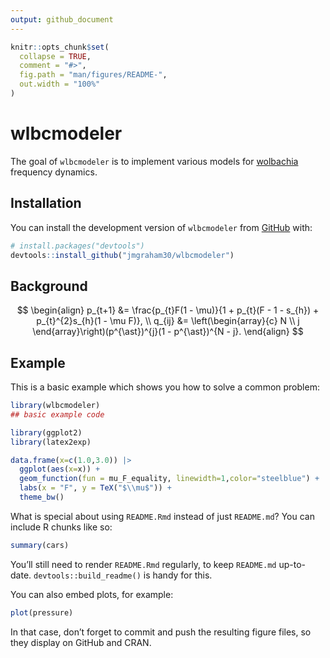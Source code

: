 ```yaml
---
output: github_document
---
```


<!-- README.md is generated from README.Rmd. Please edit that file -->

```r
knitr::opts_chunk$set(
  collapse = TRUE,
  comment = "#>",
  fig.path = "man/figures/README-",
  out.width = "100%"
)
```

# wlbcmodeler

<!-- badges: start -->
<!-- badges: end -->

The goal of `wlbcmodeler` is to implement various models for [wolbachia](https://en.wikipedia.org/wiki/Wolbachia) frequency dynamics.  

## Installation

You can install the development version of `wlbcmodeler` from [GitHub](https://github.com/) with:

``` r
# install.packages("devtools")
devtools::install_github("jmgraham30/wlbcmodeler")
```

## Background


$$
\begin{align}
p_{t+1} &= \frac{p_{t}F(1 - \mu)}{1 + p_{t}(F - 1 - s_{h}) + p_{t}^{2}s_{h}(1 - \mu F)},  \\
q_{ij} &= \left(\begin{array}{c} N \\ j \end{array}\right)(p^{\ast})^{j}(1 - p^{\ast})^{N - j}. 
\end{align}
$$


## Example

This is a basic example which shows you how to solve a common problem:

```r
library(wlbcmodeler)
## basic example code
```


```r
library(ggplot2)
library(latex2exp)

data.frame(x=c(1.0,3.0)) |>
  ggplot(aes(x=x)) + 
  geom_function(fun = mu_F_equality, linewidth=1,color="steelblue") + 
  labs(x = "F", y = TeX("$\\mu$")) + 
  theme_bw()
```


What is special about using `README.Rmd` instead of just `README.md`? You can include R chunks like so:

```r
summary(cars)
```

You'll still need to render `README.Rmd` regularly, to keep `README.md` up-to-date. `devtools::build_readme()` is handy for this.

You can also embed plots, for example:

```r
plot(pressure)
```

In that case, don't forget to commit and push the resulting figure files, so they display on GitHub and CRAN.
